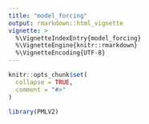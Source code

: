 ```yaml
---
title: "model_forcing"
output: rmarkdown::html_vignette
vignette: >
  %\VignetteIndexEntry{model_forcing}
  %\VignetteEngine{knitr::rmarkdown}
  %\VignetteEncoding{UTF-8}
---
```


```r
knitr::opts_chunk$set(
  collapse = TRUE,
  comment = "#>"
)
```

```r
library(PMLV2)
```
